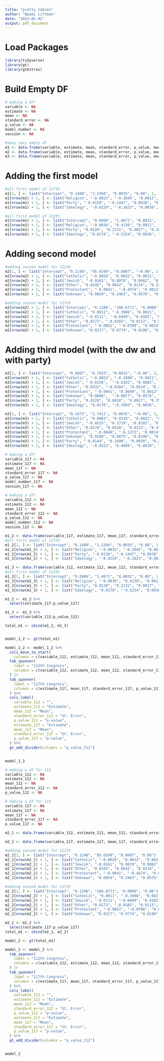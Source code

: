 ```yaml
---
title: "pretty tables"
author: "Naomi Liftman"
date: "2023-05-02"
output: pdf_document
---
```

# Load Packages
```r
library(tidyverse)
library(gt)
library(gtExtras)
```

# Build Empty DF
```r
# making a df!
variable <- NA
estimate <- NA
mean <- NA
standard_error <- NA
p_value <- NA
model_number <- NA
session <- NA

#sexy sexy empty df
m1 <- data.frame(variable, estimate, mean, standard_error, p_value, model_number, session)
m2 <- data.frame(variable, estimate, mean, standard_error, p_value, model_number, session)
m3 <- data.frame(variable, estimate, mean, standard_error, p_value, model_number, session)
```

# Adding the first model
```r
#all first model of 117th
m1[1, ] <- list("Intercept", "0.1480", "2.2394", "0.0035", "0.00", 1, 117)
m1[nrow(m1) + 1, ] <- list("Religion", "-0.0033", "-0.2045", "0.0012", "0.53", 1, 117)
m1[nrow(m1) + 1, ] <- list("Party", "-0.0150", "-0.1447", "0.0038", "0.23", 1, 117)
m1[nrow(m1) + 1, ] <- list("Ideology", "-0.0229", "-0.2823", "0.0038", "0.19", 1, 117)

#all first model of 112th
m1[nrow(m1) + 1, ] <- list("Intercept", "0.0986", "1.4671", "0.0032", "0.00", 1, 112)
m1[nrow(m1) + 1, ] <- list("Religion", "-0.0036", "0.4130", "0.0011", "0.53", 1, 112)
m1[nrow(m1) + 1, ] <- list("Party", "0.0129", "0.2131", "0.0027", "0.38", 1, 112)
m1[nrow(m1) + 1, ] <- list("Ideology", "0.0178", "-0.5254", "0.0036", "0.37", 1, 112)
```

# Adding second model
```r
#adding second model for 112th
m2[1, ] <- list("Intercept", "0.1140", "95.6599", "0.0007", "~0.00", 2, 112)
m2[nrow(m2) + 1, ] <- list("Catholic", "-0.0026", "0.0632", "0.0021", "0.77", 2, 112)
m2[nrow(m2) + 1, ] <- list("Jewish", "-0.0161", "0.0079", "0.0082", "0.48", 2, 112)
m2[nrow(m2) + 1, ] <- list("Other", "0.0345", "0.0642", "0.0134", "0.32", 2, 112)
m2[nrow(m2) + 1, ] <- list("Protestant", "-0.0041", "-0.4574", "0.0012", "0.74", 2, 112)
m2[nrow(m2) + 1, ] <- list("Unknown", "0.0859", "0.2463", "0.0576", "0.23", 2, 112)

#adding second model for 117th
m2[nrow(m2) + 1, ] <- list("Intercept", "0.1286", "108.6771", "0.0008", "~0.00", 2, 117)
m2[nrow(m2) + 1, ] <- list("Catholic", "0.0011", "-0.3986", "0.0021", "0.90", 2, 117)
m2[nrow(m2) + 1, ] <- list("Jewish", "-0.0111", "-0.0409", "0.0102", "0.62", 2, 117)
m2[nrow(m2) + 1, ] <- list("Other", "0.0173", "-0.0165", "0.0113", "0.54", 2, 117)
m2[nrow(m2) + 1, ] <- list("Protestant", "-0.0052", "-0.0708", "0.0014", "0.43", 2, 117)
m2[nrow(m2) + 1, ] <- list("Unknown", "0.0217", "0.0774", "0.0190", "0.48", 2, 117)
```


# Adding third model (with the dw and with party)
```r
m3[1, ] <- list("Intercept", "0.0987", "0.7933", "0.0032", "~0.00", 3, 112)
m3[nrow(m3) + 1, ] <- list("Catholic", "-0.0023", "-0.2000", "0.0021", "0.77", 3, 112)
m3[nrow(m3) + 1, ] <- list("Jewish", "-0.0158",  "-0.0102", "0.0082", "0.54", 3, 112)
m3[nrow(m3) + 1, ] <- list("Other", "0.0332", "-0.0384", "0.0134", "0.24", 3, 112)
m3[nrow(m3) + 1, ] <- list("Protestant", "-0.0041", "0.0699", "0.0012", "0.58", 3, 112)
m3[nrow(m3) + 1, ] <- list("Unknown", "0.0860",  "-0.0077", "0.0576", "0.24", 3, 112)
m3[nrow(m3) + 1, ] <- list("Party", "0.0129", "0.6818", "0.0027", "0.35", 3, 112)
m3[nrow(m3) + 1, ] <- list("Ideology", "0.0176", "-0.1893", "0.0036", "0.42", 3, 112)

m3[1, ] <- list("Intercept", "0.1473", "1.7411", "0.0035", "~0.00", 3, 117)
m3[nrow(m3) + 1, ] <- list("Catholic", "0.0003", "0.0318", "0.0021", "0.97", 3, 117)
m3[nrow(m3) + 1, ] <- list("Jewish", "-0.0125", "0.1719", "0.0102", "0.54", 3, 117)
m3[nrow(m3) + 1, ] <- list("Other", "0.0178", "0.0520", "0.0113", "0.47", 3, 117)
m3[nrow(m3) + 1, ] <- list("Protestant", "-0.0048", "-0.1273", "0.0014", "0.53", 3, 117)
m3[nrow(m3) + 1, ] <- list("Unknown", "0.0209", "0.0875", "0.0190", "0.54", 3, 117)
m3[nrow(m3) + 1, ] <- list("Party", "-0.0144", "0.1690", "0.0030", "0.26", 3, 117)
m3[nrow(m3) + 1, ] <- list("Ideology", "-0.0222", "0.4686", "0.0038", "0.24", 3, 117)
```


```r
# making a df!
variable_117 <- NA
estimate_117 <- NA
mean_117 <- NA
standard_error_117 <- NA
p_value_117 <- NA
model_number_117 <- NA
session_117 <- NA

# making a df!
variable_112 <- NA
estimate_112 <- NA
mean_112 <- NA
standard_error_112 <- NA
p_value_112 <- NA
model_number_112 <- NA
session_112 <- NA

m1_2 <- data.frame(variable_117, estimate_117, mean_117, standard_error_117, p_value_117, model_number_117, session_117)
#all first model of 117th
m1_2[1, ] <- list("Intercept", "0.1480", "2.2394", "0.0035", "0.00", 1, 117)
m1_2[nrow(m1_2) + 1, ] <- list("Religion", "-0.0033", "-0.2045", "0.0012", "0.53", 1, 117)
m1_2[nrow(m1_2) + 1, ] <- list("Party", "-0.0150", "-0.1447", "0.0038", "0.23", 1, 117)
m1_2[nrow(m1_2) + 1, ] <- list("Ideology", "-0.0229", "-0.2823", "0.0038", "0.19", 1, 117)

m1_3 <- data.frame(variable_112, estimate_112, mean_112, standard_error_112, p_value_112, model_number_112, session_112)
#all first model of 112th
m1_3[1, ] <- list("Intercept", "0.0986", "1.4671", "0.0032", "0.00", 1, 112)
m1_3[nrow(m1_3) + 1, ] <- list("Religion", "-0.0036", "0.4130", "0.0011", "0.53", 1, 112)
m1_3[nrow(m1_3) + 1, ] <- list("Party", "0.0129", "0.2131", "0.0027", "0.38", 1, 112)
m1_3[nrow(m1_3) + 1, ] <- list("Ideology", "0.0178", "-0.5254", "0.0036", "0.37", 1, 112)

m1_2 <- m1_2 %>% 
  select(estimate_117:p_value_117)

m1_3 <- m1_3 %>% 
  select(variable_112:p_value_112)

total_m1 <- cbind(m1_2, m1_3)


model_1_2 <- gt(total_m1)

model_1_2 <- model_1_2 %>% 
  cols_move_to_start(
    columns = c(variable_112, estimate_112, mean_112, standard_error_112, p_value_112)) %>% 
  tab_spanner(
    label = "112th Congress",
    columns = c(variable_112, estimate_112, mean_112, standard_error_112, p_value_112)
  ) |>
  tab_spanner(
    label = "117th Congress",
    columns = c(estimate_117, mean_117, standard_error_117, p_value_117)
  ) %>% 
  cols_label(
    variable_112 = "",
    estimate_112 = "Estimate",
    mean_112 = "Mean",
    standard_error_112 = "St. Error",
    p_value_112 = "p-value",
    estimate_117 = "Estimate",
    mean_117 = "Mean",
    standard_error_117 = "St. Error",
    p_value_117 = "p-value",
  ) %>% 
  gt_add_divider(columns = "p_value_112")

  
model_1_2

```

```r
# making a df for 112
variable_112 <- NA
estimate_112 <- NA
mean_112 <- NA
standard_error_112 <- NA
p_value_112 <- NA

# making a df for 112
variable_117 <- NA
estimate_117 <- NA
mean_117 <- NA
standard_error_117 <- NA
p_value_117 <- NA

m2_1 <- data.frame(variable_112, estimate_112, mean_112, standard_error_112, p_value_112)

m2_2 <- data.frame(variable_117, estimate_117, mean_117, standard_error_117, p_value_117)

#adding second model for 112th
m2_1[1, ] <- list("Intercept", "0.1140", "95.6599", "0.0007", "0.00")
m2_1[nrow(m2_1) + 1, ] <- list("Catholic", "-0.0026", "0.0632", "0.0021", "0.77")
m2_1[nrow(m2_1) + 1, ] <- list("Jewish", "-0.0161", "0.0079", "0.0082", "0.48")
m2_1[nrow(m2_1) + 1, ] <- list("Other", "0.0345", "0.0642", "0.0134", "0.32")
m2_1[nrow(m2_1) + 1, ] <- list("Protestant", "-0.0041", "-0.4574", "0.0012", "0.74")
m2_1[nrow(m2_1) + 1, ] <- list("Unknown", "0.0859", "0.2463", "0.0576", "0.23")

#adding second model for 117th
m2_2[1, ] <- list("Intercept", "0.1286", "108.6771", "0.0008", "0.00")
m2_2[nrow(m2_2) + 1, ] <- list("Catholic", "0.0011", "-0.3986", "0.0021", "0.90")
m2_2[nrow(m2_2) + 1, ] <- list("Jewish", "-0.0111", "-0.0409", "0.0102", "0.62")
m2_2[nrow(m2_2) + 1, ] <- list("Other", "0.0173", "-0.0165", "0.0113", "0.54")
m2_2[nrow(m2_2) + 1, ] <- list("Protestant", "-0.0052", "-0.0708", "0.0014", "0.43")
m2_2[nrow(m2_2) + 1, ] <- list("Unknown", "0.0217", "0.0774", "0.0190", "0.48")
```

```r
m2_2 <- m2_2 %>% 
  select(estimate_117:p_value_117)
total_m1 <- cbind(m2_1, m2_2)

model_2 <- gt(total_m1)

model_2 <- model_2 %>% 
  tab_spanner(
    label = "112th Congress",
    columns = c(variable_112, estimate_112, mean_112, standard_error_112, p_value_112)
  ) |>
  tab_spanner(
    label = "117th Congress",
    columns = c(estimate_117, mean_117, standard_error_117, p_value_117)
  ) %>% 
  cols_label(
    variable_112 = "",
    estimate_112 = "Estimate",
    mean_112 = "Mean",
    standard_error_112 = "St. Error",
    p_value_112 = "p-value",
    estimate_117 = "Estimate",
    mean_117 = "Mean",
    standard_error_117 = "St. Error",
    p_value_117 = "p-value",
  ) %>% 
  gt_add_divider(columns = "p_value_112")

  
model_2
```








